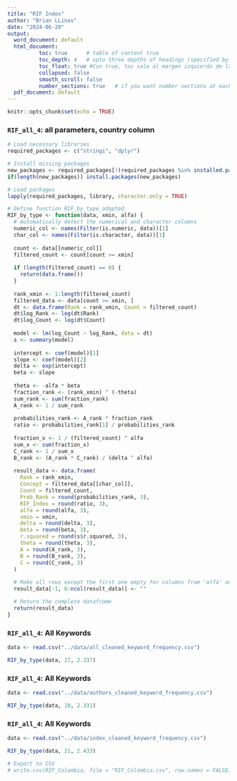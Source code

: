 ```yaml
---
title: "RIF Index"
author: "Brian LLinas"
date: "2024-06-20"
output: 
  word_document: default
  html_document:
          toc: true      # table of content true
          toc_depth: 4   # upto three depths of headings (specified by #, ## and ###)
          toc_float: true #Con true, toc sale al margen izquierdo de la página; de lo contrario, arriba
          collapsed: false
          smooth_scroll: false
          number_sections: true   # if you want number sections at each table header
  pdf_document: default
---
```


```r
knitr::opts_chunk$set(echo = TRUE)
```

<!-- %%%%%%%%%%%%%%%%%%%%%%%%%%%%%%%%%%%%%%%%%%%%%%%%%%%%%%%%%%%%%%%%%%% -->
<!-- Separador -->

### `RIF_all_4`:  all parameters, country column


```r
# Load necessary libraries
required_packages <- c("stringi", "dplyr")

# Install missing packages
new_packages <- required_packages[!(required_packages %in% installed.packages()[, "Package"])]
if(length(new_packages)) install.packages(new_packages)

# Load packages
lapply(required_packages, library, character.only = TRUE)

# Define function RIF_by_type_adapted
RIF_by_type <- function(data, xmin, alfa) {
  # Automatically detect the numerical and character columns
  numeric_col <- names(Filter(is.numeric, data))[1]
  char_col <- names(Filter(is.character, data))[1]
  
  count <- data[[numeric_col]]
  filtered_count <- count[count >= xmin]
  
  if (length(filtered_count) == 0) {
    return(data.frame())
  }
  
  rank_xmin <- 1:length(filtered_count)
  filtered_data <- data[count >= xmin, ]
  dt <- data.frame(Rank = rank_xmin, Count = filtered_count)
  dt$log_Rank <- log(dt$Rank)
  dt$log_Count <- log(dt$Count)
  
  model <- lm(log_Count ~ log_Rank, data = dt)
  s <- summary(model)
  
  intercept <- coef(model)[1]
  slope <- coef(model)[2]
  delta <- exp(intercept)
  beta <- slope
  
  theta <- -alfa * beta
  fraction_rank <- (rank_xmin) ^ (-theta)
  sum_rank <- sum(fraction_rank)
  A_rank <- 1 / sum_rank
  
  probabilities_rank <- A_rank * fraction_rank
  ratio <- probabilities_rank[1] / probabilities_rank
  
  fraction_x <- 1 / (filtered_count) ^ alfa
  sum_x <- sum(fraction_x)
  C_rank <- 1 / sum_x
  B_rank <- (A_rank * C_rank) / (delta ^ alfa)
  
  result_data <- data.frame(
    Rank = rank_xmin, 
    Concept = filtered_data[[char_col]],
    Count = filtered_count, 
    Prob_Rank = round(probabilities_rank, 3),
    RIF_Index = round(ratio, 3),
    alfa = round(alfa, 3),
    xmin = xmin,
    delta = round(delta, 3),
    beta = round(beta, 3),
    r.squared = round(s$r.squared, 3),  
    theta = round(theta, 3),
    A = round(A_rank, 3),
    B = round(B_rank, 3),
    C = round(C_rank, 3)
  )
  
  # Make all rows except the first one empty for columns from 'alfa' onwards
  result_data[-1, 6:ncol(result_data)] <- ""

  # Return the complete dataframe
  return(result_data)
}
```


<!-- %%%%%%%%%%%%%%%%%%%%%%%%%%%%%%%%%%%%%%%%%%%%%%%%%%%%%%%%%%%%%%%%%%% -->
<!-- Separador -->

### `RIF_all_4`: All Keywords

```r
data <- read.csv("../data/all_cleaned_keyword_frequency.csv")

RIF_by_type(data, 27, 2.337)


```

### `RIF_all_4`: All Keywords

```r
data <- read.csv("../data/authors_cleaned_keyword_frequency.csv")

RIF_by_type(data, 10, 2.331)


```

### `RIF_all_4`: All Keywords

```r
data <- read.csv("../data/index_cleaned_keyword_frequency.csv")

RIF_by_type(data, 21, 2.433)


```

```r
# Export to CSV
# write.csv(RIF_Colombia, file = "RIF_Colombia.csv", row.names = FALSE)
```